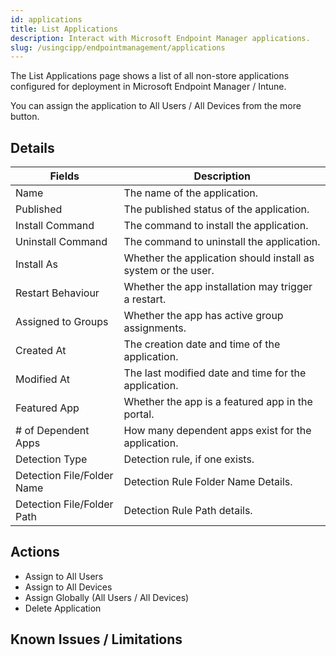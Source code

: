 ```yaml
---
id: applications
title: List Applications
description: Interact with Microsoft Endpoint Manager applications.
slug: /usingcipp/endpointmanagement/applications
---
```


The List Applications page shows a list of all non-store applications configured for deployment in Microsoft Endpoint Manager / Intune.

You can assign the application to All Users / All Devices from the more button.

## Details

|  Fields                    | Description                                                    |
| -------------------------- | -------------------------------------------------------------- |
| Name                       | The name of the application.                                   |
| Published                  | The published status of the application.                       |
| Install Command            | The command to install the application.                        |
| Uninstall Command          | The command to uninstall the application.                      |
| Install As                 | Whether the application should install as system or the user.  |
| Restart Behaviour          | Whether the app installation may trigger a restart.            | 
| Assigned to Groups         | Whether the app has active group assignments.                  |
| Created At                 | The creation date and time of the application.                 |
| Modified At                | The last modified date and time for the application.           |
| Featured App               | Whether the app is a featured app in the portal.               |
| # of Dependent Apps        | How many dependent apps exist for the application.             |
| Detection Type             | Detection rule, if one exists.                                 |
| Detection File/Folder Name | Detection Rule Folder Name Details.                            |
| Detection File/Folder Path | Detection Rule Path details.                                   |

## Actions

* Assign to All Users
* Assign to All Devices
* Assign Globally (All Users / All Devices)
* Delete Application

## Known Issues / Limitations

<NoKnownIssues />
